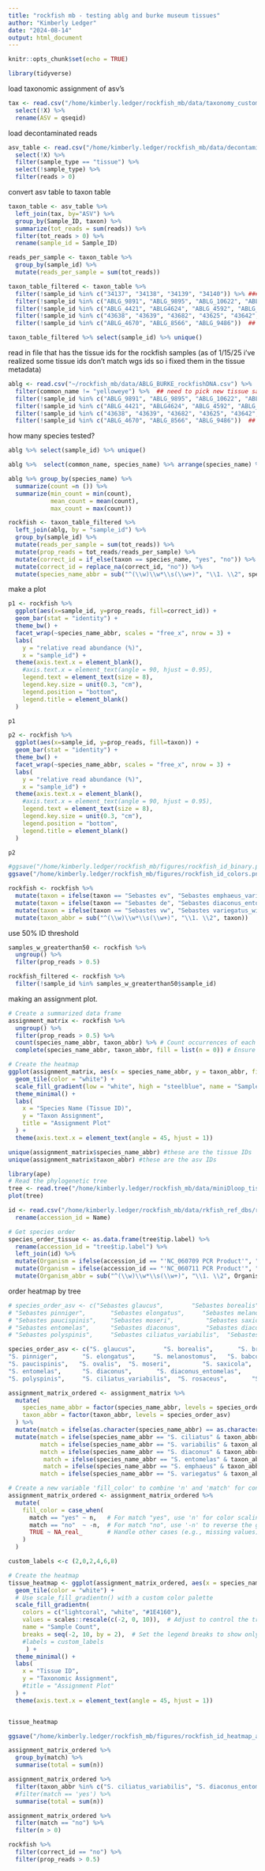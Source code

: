 ```yaml
---
title: "rockfish mb - testing ablg and burke museum tissues"
author: "Kimberly Ledger"
date: "2024-08-14"
output: html_document
---
```


```r
knitr::opts_chunk$set(echo = TRUE)
```

```r
library(tidyverse)
```

load taxonomic assignment of asv's
```r
tax <- read.csv("/home/kimberly.ledger/rockfish_mb/data/taxonomy_custom534_20250117.csv") %>%
  select(!X) %>%
  rename(ASV = qseqid)
```

load decontaminated reads 
```r
asv_table <- read.csv("/home/kimberly.ledger/rockfish_mb/data/decontaminated_asv_table_noreadcountfilter.csv") %>%  ## for tissue samples, not including the 200 total read count filter 
  select(!X) %>%
  filter(sample_type == "tissue") %>%
  select(!sample_type) %>% 
  filter(reads > 0)
```

convert asv table to taxon table
```r
taxon_table <- asv_table %>%
  left_join(tax, by="ASV") %>%
  group_by(Sample_ID, taxon) %>%
  summarize(tot_reads = sum(reads)) %>%
  filter(tot_reads > 0) %>%
  rename(sample_id = Sample_ID)
```

```r
reads_per_sample <- taxon_table %>%
  group_by(sample_id) %>%
  mutate(reads_per_sample = sum(tot_reads))

taxon_table_filtered <- taxon_table %>%
  filter(!sample_id %in% c("34137", "34138", "34139", "34140")) %>% ### remove yelloweye
  filter(!sample_id %in% c("ABLG_9891", "ABLG_9895", "ABLG_10622", "ABLG_10628", "ABLG_10631", "ABLG11613", "ABLG11614", "ABLG11660")) %>% ## remove the extra deacons, etc that went into the reference db 
  filter(!sample_id %in% c("ABLG_4421", "ABLG4624", "ABLG_4592", "ABLG_4588")) %>% ## i ended up testing more ciliatus than necessary bc initial tissue id was incorrect
  filter(!sample_id %in% c("43638", "43639", "43682", "43625", "43642", "43653")) %>% #remove Sebastolobus
  filter(!sample_id %in% c("ABLG_4670", "ABLG_8566", "ABLG_9486"))  ## a few tissue samples were sequenced twice

taxon_table_filtered %>% select(sample_id) %>% unique()
```


read in file that has the tissue ids for the rockfish samples (as of 1/15/25 i've realized some tissue ids don't match wgs ids so i fixed them in the tissue metadata)
```r
ablg <- read.csv("~/rockfish_mb/data/ABLG_BURKE_rockfishDNA.csv") %>%
  filter(common_name != "yelloweye") %>%  ## need to pick new tissue samples to retest at some point
  filter(!sample_id %in% c("ABLG_9891", "ABLG_9895", "ABLG_10622", "ABLG_10628", "ABLG_10631", "ABLG11613", "ABLG11614", "ABLG11660")) %>% ## remove the extra deacons, etc that went into the reference db 
  filter(!sample_id %in% c("ABLG_4421", "ABLG4624", "ABLG_4592", "ABLG_4588")) %>% ## i ended up testing more ciliatus than necessary bc initial tissue id was incorrect 
  filter(!sample_id %in% c("43638", "43639", "43682", "43625", "43642", "43653")) %>% #remove Sebastolobus
  filter(!sample_id %in% c("ABLG_4670", "ABLG_8566", "ABLG_9486"))  ## a few tissue samples were sequenced twice
```

how many species tested? 
```r
ablg %>% select(sample_id) %>% unique()

ablg %>%  select(common_name, species_name) %>% arrange(species_name) %>% unique()
```


```r
ablg %>% group_by(species_name) %>%
  summarize(count =n ()) %>%
  summarize(min_count = min(count),
            mean_count = mean(count),
            max_count = max(count))
```



```r
rockfish <- taxon_table_filtered %>%
  left_join(ablg, by = "sample_id") %>%
  group_by(sample_id) %>%
  mutate(reads_per_sample = sum(tot_reads)) %>%
  mutate(prop_reads = tot_reads/reads_per_sample) %>%
  mutate(correct_id = if_else(taxon == species_name, "yes", "no")) %>%
  mutate(correct_id = replace_na(correct_id, "no")) %>%
  mutate(species_name_abbr = sub("^(\\w)\\w*\\s(\\w+)", "\\1. \\2", species_name)) 
```


make a plot 
```r
p1 <- rockfish %>%
  ggplot(aes(x=sample_id, y=prop_reads, fill=correct_id)) +
  geom_bar(stat = "identity") + 
  theme_bw() +
  facet_wrap(~species_name_abbr, scales = "free_x", nrow = 3) + 
  labs(
    y = "relative read abundance (%)",
    x = "sample_id") + 
  theme(axis.text.x = element_blank(),
    #axis.text.x = element_text(angle = 90, hjust = 0.95),
    legend.text = element_text(size = 8),
    legend.key.size = unit(0.3, "cm"),
    legend.position = "bottom",
    legend.title = element_blank()
  )

p1 
```

```r
p2 <- rockfish %>%
  ggplot(aes(x=sample_id, y=prop_reads, fill=taxon)) +
  geom_bar(stat = "identity") + 
  theme_bw() +
  facet_wrap(~species_name_abbr, scales = "free_x", nrow = 3) + 
  labs(
    y = "relative read abundance (%)",
    x = "sample_id") + 
  theme(axis.text.x = element_blank(),
    #axis.text.x = element_text(angle = 90, hjust = 0.95),
    legend.text = element_text(size = 8),
    legend.key.size = unit(0.3, "cm"),
    legend.position = "bottom",
    legend.title = element_blank()
  )

p2 
```

```r
#ggsave("/home/kimberly.ledger/rockfish_mb/figures/rockfish_id_binary.png", plot = p1, dpi = 300, width = 12, height = 6)
ggsave("/home/kimberly.ledger/rockfish_mb/figures/rockfish_id_colors.png", plot = p2, dpi = 300, width = 12, height = 6)
```

```r
rockfish <- rockfish %>%
  mutate(taxon = ifelse(taxon == "Sebastes ev", "Sebastes emphaeus_variegatus", taxon)) %>% 
  mutate(taxon = ifelse(taxon == "Sebastes de", "Sebastes diaconus_entomelas", taxon)) %>% 
  mutate(taxon = ifelse(taxon == "Sebastes vw", "Sebastes variegatus_wilsoni", taxon)) %>%
  mutate(taxon_abbr = sub("^(\\w)\\w*\\s(\\w+)", "\\1. \\2", taxon))
```

use 50% ID threshold
```r
samples_w_greaterthan50 <- rockfish %>%
  ungroup() %>%
  filter(prop_reads > 0.5)

rockfish_filtered <- rockfish %>%
  filter(!sample_id %in% samples_w_greaterthan50$sample_id)
```

making an assignment plot. 
```r
# Create a summarized data frame
assignment_matrix <- rockfish %>%
  ungroup() %>%
  filter(prop_reads > 0.5) %>%
  count(species_name_abbr, taxon_abbr) %>% # Count occurrences of each combination
  complete(species_name_abbr, taxon_abbr, fill = list(n = 0)) # Ensure all combinations exist

# Create the heatmap
ggplot(assignment_matrix, aes(x = species_name_abbr, y = taxon_abbr, fill = n)) +
  geom_tile(color = "white") +
  scale_fill_gradient(low = "white", high = "steelblue", name = "Sample Count") +
  theme_minimal() +
  labs(
    x = "Species Name (Tissue ID)",
    y = "Taxon Assignment",
    title = "Assignment Plot"
  ) +
  theme(axis.text.x = element_text(angle = 45, hjust = 1))
```

```r
unique(assignment_matrix$species_name_abbr) #these are the tissue IDs
unique(assignment_matrix$taxon_abbr) #these are the asv IDs
```

```r
library(ape)
# Read the phylogenetic tree
tree <- read.tree("/home/kimberly.ledger/rockfish_mb/data/miniDloop_tissue.newick")
plot(tree)

id <- read.csv("/home/kimberly.ledger/rockfish_mb/data/rkfish_ref_dbs/rockfish_reference_db_534_20250117.csv") %>%
  rename(accession_id = Name)

# Get species order
species_order_tissue <- as.data.frame(tree$tip.label) %>%
  rename(accession_id = "tree$tip.label") %>%
  left_join(id) %>%
  mutate(Organism = ifelse(accession_id == "'NC_060709 PCR Product'", "Sebastes ciliatus", Organism)) %>%
  mutate(Organism = ifelse(accession_id == "'NC_060711 PCR Product'", "Sebastes variabilis", Organism)) %>%
  mutate(Organism_abbr = sub("^(\\w)\\w*\\s(\\w+)", "\\1. \\2", Organism))
```
order heatmap by tree
```r
# species_order_asv <- c("Sebastes glaucus",        "Sebastes borealis",       "Sebastes brevispinis",    "Sebastes proriger",       "Sebastes miniatus",      
# "Sebastes pinniger",       "Sebastes elongatus",     "Sebastes melanostomus",   "Sebastes babcocki",       "Sebastes nigrocinctus",  
# "Sebastes paucispinis",    "Sebastes moseri",         "Sebastes saxicola",       "Sebastes crocotulus",     "Sebastes goodei",        
# "Sebastes entomelas",      "Sebastes diaconus",       "Sebastes diaconus_entomelas",      "Sebastes zacentrus",      "Sebastes emphaeus",  "Sebastes emphaeus_variegatus", "Sebastes wilsoni",        "Sebastes variegatus",     "Sebastes melanops",       "Sebastes flavidus",       "Sebastes serranoides", "Sebastes aleutianus",     "Sebastes melanostictus",  "Sebastes alutus",         "Sebastes crameri",        "Sebastes reedi",        
# "Sebastes polyspinis",     "Sebastes ciliatus_variabilis",  "Sebastes rosaceus",       "Sebastes helvomaculatus", "Sebastes chlorostictus",  "Sebastes ensifer",        "Sebastes aurora",         "Sebastes diploproa",      "Sebastes auriculatus", "Sebastes carnatus",       "Sebastes caurinus",      "Sebastes maliger",       "Sebastes nebulosus")

species_order_asv <- c("S. glaucus",        "S. borealis",       "S. brevispinis",    "S. proriger",       "S. miniatus",      
"S. pinniger",       "S. elongatus",     "S. melanostomus",   "S. babcocki",       "S. nigrocinctus",  
"S. paucispinis",   "S. ovalis",  "S. moseri",         "S. saxicola",       "S. crocotulus",     "S. goodei",        
"S. entomelas",      "S. diaconus",       "S. diaconus_entomelas",      "S. zacentrus",      "S. emphaeus",  "S. emphaeus_variegatus", "S. wilsoni",        "S. variegatus",     "S. melanops",       "S. flavidus",       "S. serranoides", "S. aleutianus",     "S. melanostictus",  "S. alutus",         "S. crameri",        "S. reedi",        
"S. polyspinis",     "S. ciliatus_variabilis",  "S. rosaceus",       "S. helvomaculatus", "S. chlorostictus",  "S. ensifer",        "S. aurora",         "S. diploproa",      "S. auriculatus", "S. carnatus",       "S. caurinus",      "S. maliger",       "S. nebulosus")

assignment_matrix_ordered <- assignment_matrix %>%
  mutate(
    species_name_abbr = factor(species_name_abbr, levels = species_order_tissue$Organism_abbr),
    taxon_abbr = factor(taxon_abbr, levels = species_order_asv)
  ) %>%
  mutate(match = ifelse(as.character(species_name_abbr) == as.character(taxon_abbr), "yes", "no")) %>%
  mutate(match = ifelse(species_name_abbr == "S. ciliatus" & taxon_abbr == "S. ciliatus_variabilis", "yes", match),
         match = ifelse(species_name_abbr == "S. variabilis" & taxon_abbr == "S. ciliatus_variabilis", "yes", match),
         match = ifelse(species_name_abbr == "S. diaconus" & taxon_abbr == "S. diaconus_entomelas", "yes", match),
          match = ifelse(species_name_abbr == "S. entomelas" & taxon_abbr == "S. diaconus_entomelas", "yes", match),
          match = ifelse(species_name_abbr == "S. emphaeus" & taxon_abbr == "S. emphaeus_variegatus", "yes", match),
         match = ifelse(species_name_abbr == "S. variegatus" & taxon_abbr == "S. emphaeus_variegatus", "yes", match))

# Create a new variable 'fill_color' to combine 'n' and 'match' for conditional coloring
assignment_matrix_ordered <- assignment_matrix_ordered %>%
  mutate(
    fill_color = case_when(
      match == "yes" ~ n,   # For match "yes", use 'n' for color scaling
      match == "no"  ~ -n,  # For match "no", use '-n' to reverse the gradient direction
      TRUE ~ NA_real_       # Handle other cases (e.g., missing values)
    )
  )

custom_labels <-c (2,0,2,4,6,8)

# Create the heatmap
tissue_heatmap <- ggplot(assignment_matrix_ordered, aes(x = species_name_abbr, y = taxon_abbr, fill = fill_color)) +
  geom_tile(color = "white") +
  # Use scale_fill_gradientn() with a custom color palette
  scale_fill_gradientn(
    colors = c("lightcoral", "white", "#1E4160"), 
    values = scales::rescale(c(-2, 0, 10)),  # Adjust to control the transition between colors
    name = "Sample Count",
    breaks = seq(-2, 10, by = 2),  # Set the legend breaks to show only integers
    #labels = custom_labels
     ) +
  theme_minimal() +
  labs(
    x = "Tissue ID",
    y = "Taxonomic Assignment",
    #title = "Assignment Plot"
  ) +
  theme(axis.text.x = element_text(angle = 45, hjust = 1))


tissue_heatmap
```

```r
ggsave("/home/kimberly.ledger/rockfish_mb/figures/rockfish_id_heatmap_abbr.png", plot = tissue_heatmap, dpi = 300, width = 10, height = 8)
```

```r
assignment_matrix_ordered %>%
  group_by(match) %>%
  summarise(total = sum(n))

assignment_matrix_ordered %>% 
  filter(taxon_abbr %in% c("S. ciliatus_variabilis", "S. diaconus_entomelas", "S. emphaeus_variegatus")) %>%
  #filter(match == 'yes') %>%
  summarise(total = sum(n))

assignment_matrix_ordered %>%
  filter(match == "no") %>%
  filter(n > 0)
```

```r
rockfish %>%
  filter(correct_id == "no") %>%
  filter(prop_reads > 0.5)
```


